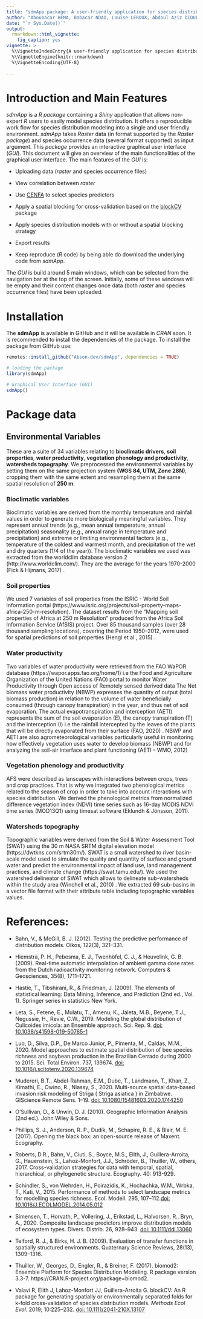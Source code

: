 ```yaml
---
title: "sdmApp package: A user-friendly application for species distribution modeling"
author: "Aboubacar HEMA, Babacar NDAO, Louise LEROUX, Abdoul Aziz DIOUF"
date: "`r Sys.Date()`"
output: 
  rmarkdown::html_vignette:
    fig_caption: yes
vignette: >
  %\VignetteIndexEntry{A user-friendly application for species distribution modeling}
  %\VignetteEngine{knitr::rmarkdown}
  %\VignetteEncoding{UTF-8}
  
---
```


# Introduction and Main Features
*sdmApp* is a *R package* containing a *Shiny* application that allows non-expert *R* users to easily model species distribution. It offers a reproducible work flow for species distribution modeling into a single and user friendly environment. *sdmApp* takes *Raster* data (in format supported by the *Raster package*) and species occurrence data (several format supported) as input argument. This *package* provides an interactive graphical user interface (*GUI*).
 This document will give an overview of the main functionalities of the graphical user interface. The main features of the *GUI* is:

* Uploading data (*raster* and species occurrence files)
* View correlation between *raster*
* Use [CENFA](https://CRAN.R-project.org/package=CENFA) to select species predictors
* Apply a spatial blocking for cross-validation based on the [blockCV](https://CRAN.R-project.org/package=blockCV) package
* Apply species distribution models with or without a spatial blocking strategy 

* Export results
* Keep reproduce (*R* code) by being able do download the underlying code from *sdmApp*.

 The *GUI* is build around 5 main windows, which can be selected from the navigation bar at the top of the screen. Initially, some of these windows will be empty and their content changes once data (both *raster* and species occurrence files) have been uploaded.
 
# Installation 
The **sdmApp** is available in GitHub and it will be available in *CRAN* soon. It is recommended to install the dependencies of the package. To install the package from GitHub use:
```r
remotes::install_github("Abson-dev/sdmApp", dependencies = TRUE)

```


```r
# loading the package
library(sdmApp)
```

```r
# Graphical User Interface (GUI)
sdmApp()
```

# Package data

## Environmental Variables

These are a suite of 34 variables
relating to  **bioclimatic drivers**, **soil properties**, **water productivity**, **vegetation phenology and productivity**, **watersheds topography**. We preprocessed the environmental
variables by setting them on the same projection system **(WGS 84, UTM, Zone 28N)**, cropping
them with the same extent and resampling them at the same spatial resolution of **250 m**.

### Bioclimatic variables

Bioclimatic variables are derived from the monthly temperature and
rainfall values in order to generate more biologically meaningful variables. They represent annual
trends (e.g., mean annual temperature, annual precipitation) seasonality (e.g., annual range in
temperature and precipitation) and extreme or limiting environmental factors (e.g., temperature of
the coldest and warmest month, and precipitation of the wet and dry quarters (1/4 of the year)).
The bioclimatic variables we used was extracted from the worldclim database version 2
(http://www.worldclim.com/). They are the average for the years 1970-2000 (Fick &amp; Hijmans,
2017) .

### Soil properties

We used 7 variables of soil properties from the ISRIC - World Soil Information
portal (https://www.isric.org/projects/soil-property-maps-africa-250-m-resolution). The dataset
results from the “Mapping soil properties of Africa at 250 m Resolution” produced from the
Africa Soil Information Service (AfSIS) project. Over 85 thousand samples (over 28 thousand
sampling locations), covering the Period 1950–2012, were used for spatial predictions of soil
properties (Hengl et al., 2015) .

### Water productivity

Two variables of water productivity were retrieved from the FAO WaPOR
database (https://wapor.apps.fao.org/home/1) i.e the Food and Agriculture Organization of the
United Nations (FAO) portal to monitor Water Productivity through Open access of Remotely
sensed derived data The Net biomass water productivity (NBWP) expresses the quantity of
output (total biomass production) in relation to the volume of water beneficially consumed
(through canopy transpiration) in the year, and thus net of soil evaporation. The actual
evapotranspiration and interception (AETI) represents the sum of the soil evaporation (E),
the canopy transpiration (T) and the interception (I) i.e the rainfall intercepted by the leaves
of the plants that will be directly evaporated from their surface (FAO, 2020) . NBWP and
AETI are also agrometeorological variables particularly useful in monitoring how effectively
vegetation uses water to develop biomass (NBWP) and for analyzing the soil-air interface and
plant functioning (AETI – WMO, 2012)

### Vegetation phenology and productivity

AFS were described as lanscapes with interactions
between crops, trees and crop practices. That is why we integrated two phenological metrics
related to the season of crop in order to take into account interactions with species distribution.
We derived the phenological metrics from normalized difference vegetation index (NDVI) time
series such as 16-day MODIS NDVI time series (MOD13Q1) using timesat software (Eklundh &amp;
Jönsson, 2011).

### Watersheds topography

Topographic variables were derived from the Soil &amp; Water
Assessment Tool (SWAT) using the 30 m NASA SRTM digital elevation model
(https://dwtkns.com/srtm30m/). SWAT is a small watershed to river basin-scale model used to
simulate the quality and quantity of surface and ground water and predict the environmental
impact of land use, land management practices, and climate change (https://swat.tamu.edu/). We
used the watershed delineator of SWAT which allows to delineate sub-watersheds within the
study area (Winchell et al., 2010) . We extracted 69 sub-basins in a vector file format with their
attribute table including topographic variables values.

# References:
- Bahn, V., & McGill, B. J. (2012). Testing the predictive performance of distribution models. Oikos, 122(3), 321–331.
   
- Hiemstra, P. H., Pebesma, E. J., Twenhöfel, C. J., & Heuvelink, G. B. (2009). Real-time automatic interpolation of ambient gamma dose rates from the Dutch radioactivity monitoring network. Computers & Geosciences, 35(8), 1711–1721.

- Hastie, T., Tibshirani, R., & Friedman, J. (2009). The elements of statistical learning: Data Mining, Inference, and Prediction (2nd ed., Vol. 1). Springer series in statistics New York.
   
- Leta, S., Fetene, E., Mulatu, T., Amenu, K., Jaleta, M.B., Beyene, T.J., Negussie, H., Revie, C.W., 2019. Modeling the global distribution of Culicoides imicola: an Ensemble approach. Sci. Rep. 9. [doi: 
10.1038/s41598-019-50765-1](https://doi.org/10.1038/s41598-019-50765-1)

- Luo, D., Silva, D.P., De Marco Júnior, P., Pimenta, M., Caldas, M.M., 2020. Model approaches to estimate spatial distribution of bee species richness and soybean production in the Brazilian Cerrado during 2000 to 2015. Sci. Total Environ. 737, 139674. [doi: 10.1016/j.scitotenv.2020.139674](https://doi.org/https://doi.org/10.1016/j.scitotenv.2020.139674)

- Mudereri, B.T., Abdel-Rahman, E.M., Dube, T., Landmann, T., Khan, Z., Kimathi, E., Owino, R., Niassy, S., 2020. Multi-source spatial data-based invasion risk modeling of Striga ( Striga asiatica ) in Zimbabwe. GIScience Remote Sens. 1–19. [doi: 10.1080/15481603.2020.1744250](https://doi.org/10.1080/15481603.2020.1744250)

- O’Sullivan, D., & Unwin, D. J. (2010). Geographic Information Analysis (2nd ed.). John Wiley & Sons.

- Phillips, S. J., Anderson, R. P., Dudík, M., Schapire, R. E., & Blair, M. E. (2017). Opening the black box: an open-source release of Maxent. Ecography.
   
- Roberts, D.R., Bahn, V., Ciuti, S., Boyce, M.S., Elith, J., Guillera-Arroita, G., Hauenstein, S., Lahoz-Monfort, J.J., Schröder, B., Thuiller, W., others, 2017. Cross-validation strategies for data with temporal, spatial, hierarchical, or phylogenetic structure. Ecography. 40: 913-929.

- Schindler, S., von Wehrden, H., Poirazidis, K., Hochachka, W.M., Wrbka, T., Kati, V., 2015. Performance of methods to select landscape metrics for modelling species richness. Ecol. Modell. 295, 107–112.[doi: 
10.1016/J.ECOLMODEL.2014.05.012](https://doi.org/10.1016/J.ECOLMODEL.2014.05.012)

- Simensen, T., Horvath, P., Vollering, J., Erikstad, L., Halvorsen, R., Bryn, A., 2020. Composite landscape predictors improve distribution models of ecosystem types. Divers. Distrib. 26, 928–943. [doi: 10.1111/ddi.13060](https://doi.org/10.1111/ddi.13060)

- Telford, R. J., & Birks, H. J. B. (2009). Evaluation of transfer functions in spatially structured environments. Quaternary Science Reviews, 28(13), 1309–1316.

- Thuiller, W., Georges, D., Engler, R., & Breiner, F. (2017). biomod2: Ensemble Platform for Species Distribution Modeling. R package version 3.3-7. https://CRAN.R-project.org/package=biomod2.

- Valavi R, Elith J, Lahoz-Monfort JJ, Guillera-Arroita G. blockCV: An R package for generating spatially or environmentally separated folds for k-fold cross-validation of species distribution models. *Methods Ecol Evol.* 2019; 10:225–232. [doi: 10.1111/2041-210X.13107](https://doi.org/10.1111/2041-210X.13107)
